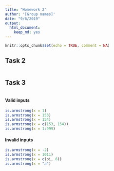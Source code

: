 ```yaml
---
title: "Homework 2"
author: '[Group names]'
date: "9/6/2019"
output: 
  html_document:
    keep_md: yes
---
```


```r
knitr::opts_chunk$set(echo = TRUE, comment = NA)
```

## Task 2

```r

```

## Task 3

```r

```

#### Valid inputs

```r
is.armstrong(x = 1)
is.armstrong(x = 153)
is.armstrong(x = 154)
is.armstrong(x = c(153, 154))
is.armstrong(x = 1:999)
```

#### Invalid inputs

```r
is.armstrong(x = -2)
is.armstrong(x = 1011)
is.armstrong(x = c(pi, 6))
is.armstrong(x = "a")
```

